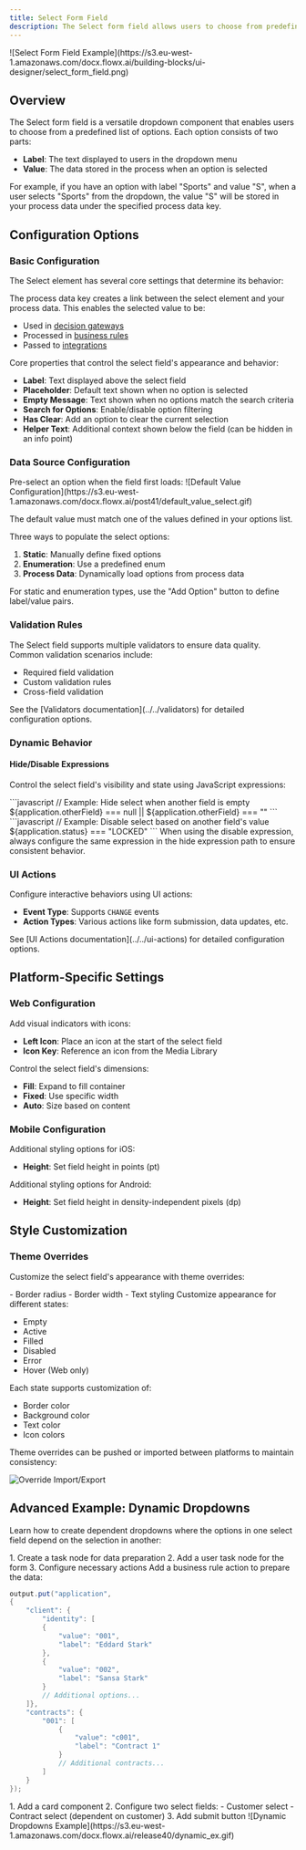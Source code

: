 ```yaml
---
title: Select Form Field
description: The Select form field allows users to choose from predefined options in a dropdown menu. Each option has a label shown to users and a corresponding value stored in the process data.
---
```


<Frame>
![Select Form Field Example](https://s3.eu-west-1.amazonaws.com/docx.flowx.ai/building-blocks/ui-designer/select_form_field.png)
</Frame>

## Overview

The Select form field is a versatile dropdown component that enables users to choose from a predefined list of options. Each option consists of two parts:

- **Label**: The text displayed to users in the dropdown menu
- **Value**: The data stored in the process when an option is selected

<Info>
For example, if you have an option with label "Sports" and value "S", when a user selects "Sports" from the dropdown, the value "S" will be stored in your process data under the specified process data key.
</Info>

## Configuration Options

### Basic Configuration

The Select element has several core settings that determine its behavior:

<Accordion title="Process Data Key">
The process data key creates a link between the select element and your process data. This enables the selected value to be:

- Used in [decision gateways](../../../node/exclusive-gateway-node)
- Processed in [business rules](../../../actions/business-rule-action/business-rule-action)
- Passed to [integrations](../../../node/message-send-received-task-node#from-integration)
</Accordion>

<Accordion title="Properties">
Core properties that control the select field's appearance and behavior:

- **Label**: Text displayed above the select field
- **Placeholder**: Default text shown when no option is selected
- **Empty Message**: Text shown when no options match the search criteria
- **Search for Options**: Enable/disable option filtering 
- **Has Clear**: Add an option to clear the current selection
- **Helper Text**: Additional context shown below the field (can be hidden in an info point)
</Accordion>

### Data Source Configuration

<Tabs>
<Tab title="Default Value">
Pre-select an option when the field first loads:

<Frame>
![Default Value Configuration](https://s3.eu-west-1.amazonaws.com/docx.flowx.ai/post41/default_value_select.gif)
</Frame>

The default value must match one of the values defined in your options list.
</Tab>

<Tab title="Source Types">
Three ways to populate the select options:

1. **Static**: Manually define fixed options
2. **Enumeration**: Use a predefined enum
3. **Process Data**: Dynamically load options from process data

For static and enumeration types, use the "Add Option" button to define label/value pairs.
</Tab>
</Tabs>

### Validation Rules

The Select field supports multiple validators to ensure data quality. Common validation scenarios include:

- Required field validation
- Custom validation rules
- Cross-field validation

<Info>
See the [Validators documentation](../../validators) for detailed configuration options.
</Info>

### Dynamic Behavior

#### Hide/Disable Expressions

Control the select field's visibility and state using JavaScript expressions:

<Accordion title="Hide Expression">
```javascript
// Example: Hide select when another field is empty
${application.otherField} === null || ${application.otherField} === ""
```
</Accordion>

<Accordion title="Disable Expression">
```javascript
// Example: Disable select based on another field's value
${application.status} === "LOCKED"
```
</Accordion>

<Warning>
When using the disable expression, always configure the same expression in the hide expression path to ensure consistent behavior.
</Warning>

### UI Actions

Configure interactive behaviors using UI actions:

- **Event Type**: Supports `CHANGE` events
- **Action Types**: Various actions like form submission, data updates, etc.

<Info>
See [UI Actions documentation](../../ui-actions) for detailed configuration options.
</Info>

## Platform-Specific Settings

### Web Configuration

<Tabs>
<Tab title="Icons">
Add visual indicators with icons:

- **Left Icon**: Place an icon at the start of the select field
- **Icon Key**: Reference an icon from the Media Library
</Tab>

<Tab title="Sizing">
Control the select field's dimensions:

- **Fill**: Expand to fill container
- **Fixed**: Use specific width
- **Auto**: Size based on content
</Tab>
</Tabs>

### Mobile Configuration

<Tabs>
<Tab title="iOS">
Additional styling options for iOS:

- **Height**: Set field height in points (pt)
</Tab>

<Tab title="Android">
Additional styling options for Android:

- **Height**: Set field height in density-independent pixels (dp)
</Tab>
</Tabs>

## Style Customization

### Theme Overrides

Customize the select field's appearance with theme overrides:

<AccordionGroup>
<Accordion title="Common Properties">
- Border radius
- Border width
- Text styling
</Accordion>

<Accordion title="State-Specific Styles">
Customize appearance for different states:

- Empty
- Active
- Filled
- Disabled
- Error
- Hover (Web only)

Each state supports customization of:
- Border color
- Background color
- Text color
- Icon colors
</Accordion>
</AccordionGroup>

<Tip>
Theme overrides can be pushed or imported between platforms to maintain consistency:

![Override Import/Export](https://s3.eu-west-1.amazonaws.com/docx.flowx.ai/post41/ov_push_import.gif)
</Tip>

## Advanced Example: Dynamic Dropdowns

Learn how to create dependent dropdowns where the options in one select field depend on the selection in another:

<Steps>
<Step title="Process Setup">
1. Create a task node for data preparation
2. Add a user task node for the form
3. Configure necessary actions
</Step>

<Step title="Data Configuration">
Add a business rule action to prepare the data:

```java
output.put("application",
{
    "client": {
        "identity": [
        {
            "value": "001",
            "label": "Eddard Stark"
        },
        {
            "value": "002",
            "label": "Sansa Stark"
        }
        // Additional options...
    ]},
    "contracts": {
        "001": [
            {
                "value": "c001",
                "label": "Contract 1"
            }
            // Additional contracts...
        ]
    }
});
```
</Step>

<Step title="UI Configuration">
1. Add a card component
2. Configure two select fields:
   - Customer select
   - Contract select (dependent on customer)
3. Add submit button
</Step>
</Steps>

<Frame>
![Dynamic Dropdowns Example](https://s3.eu-west-1.amazonaws.com/docx.flowx.ai/release40/dynamic_ex.gif)
</Frame>